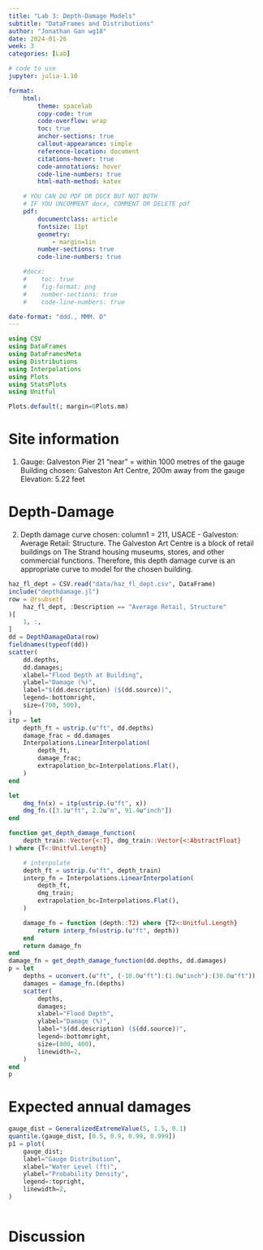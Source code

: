 ```yaml
---
title: "Lab 3: Depth-Damage Models"
subtitle: "DataFrames and Distributions"
author: "Jonathan Gan wg18"
date: 2024-01-26
week: 3
categories: [Lab]

# code to use
jupyter: julia-1.10

format: 
    html:
        theme: spacelab
        copy-code: true
        code-overflow: wrap
        toc: true
        anchor-sections: true
        callout-appearance: simple
        reference-location: document
        citations-hover: true
        code-annotations: hover
        code-line-numbers: true
        html-math-method: katex

    # YOU CAN DO PDF OR DOCX BUT NOT BOTH
    # IF YOU UNCOMMENT docx, COMMENT OR DELETE pdf
    pdf:
        documentclass: article
        fontsize: 11pt
        geometry:
            - margin=1in  
        number-sections: true
        code-line-numbers: true

    #docx: 
    #    toc: true
    #    fig-format: png
    #    number-sections: true
    #    code-line-numbers: true

date-format: "ddd., MMM. D"
---
```



```julia
using CSV
using DataFrames
using DataFramesMeta
using Distributions
using Interpolations
using Plots
using StatsPlots
using Unitful

Plots.default(; margin=6Plots.mm)
```

# Site information
1. Gauge: Galveston Pier 21
"near" = within 1000 metres of the gauge
Building chosen: Galveston Art Centre, 200m away from the gauge
Elevation: 5.22 feet

# Depth-Damage
2. Depth damage curve chosen: column1 = 211, USACE - Galveston: Average Retail: Structure. The Galveston Art Centre is a block of retail buildings on The Strand housing museums, stores, and other commercial functions. Therefore, this depth damage curve is an appropriate curve to model for the chosen building. 
```julia
haz_fl_dept = CSV.read("data/haz_fl_dept.csv", DataFrame)
include("depthdamage.jl")
row = @rsubset(
    haz_fl_dept, :Description == "Average Retail, Structure"
)[
    1, :,
]
dd = DepthDamageData(row)
fieldnames(typeof(dd))
scatter(
    dd.depths,
    dd.damages;
    xlabel="Flood Depth at Building",
    ylabel="Damage (%)",
    label="$(dd.description) ($(dd.source))",
    legend=:bottomright,
    size=(700, 500),
)
itp = let
    depth_ft = ustrip.(u"ft", dd.depths)
    damage_frac = dd.damages
    Interpolations.LinearInterpolation(
        depth_ft,
        damage_frac;
        extrapolation_bc=Interpolations.Flat(),
    )
end

let
    dmg_fn(x) = itp(ustrip.(u"ft", x))
    dmg_fn.([3.1u"ft", 2.2u"m", 91.4u"inch"])
end

function get_depth_damage_function(
    depth_train::Vector{<:T}, dmg_train::Vector{<:AbstractFloat}
) where {T<:Unitful.Length}

    # interpolate
    depth_ft = ustrip.(u"ft", depth_train)
    interp_fn = Interpolations.LinearInterpolation(
        depth_ft,
        dmg_train;
        extrapolation_bc=Interpolations.Flat(),
    )

    damage_fn = function (depth::T2) where {T2<:Unitful.Length}
        return interp_fn(ustrip.(u"ft", depth))
    end
    return damage_fn
end
damage_fn = get_depth_damage_function(dd.depths, dd.damages)
p = let
    depths = uconvert.(u"ft", (-10.0u"ft"):(1.0u"inch"):(30.0u"ft"))
    damages = damage_fn.(depths)
    scatter(
        depths,
        damages;
        xlabel="Flood Depth",
        ylabel="Damage (%)",
        label="$(dd.description) ($(dd.source))",
        legend=:bottomright,
        size=(800, 400),
        linewidth=2,
    )
end
p


```
# Expected annual damages
```julia
gauge_dist = GeneralizedExtremeValue(5, 1.5, 0.1)
quantile.(gauge_dist, [0.5, 0.9, 0.99, 0.999])
p1 = plot(
    gauge_dist;
    label="Gauge Distribution",
    xlabel="Water Level (ft)",
    ylabel="Probability Density",
    legend=:topright,
    linewidth=2,
)



```

# Discussion